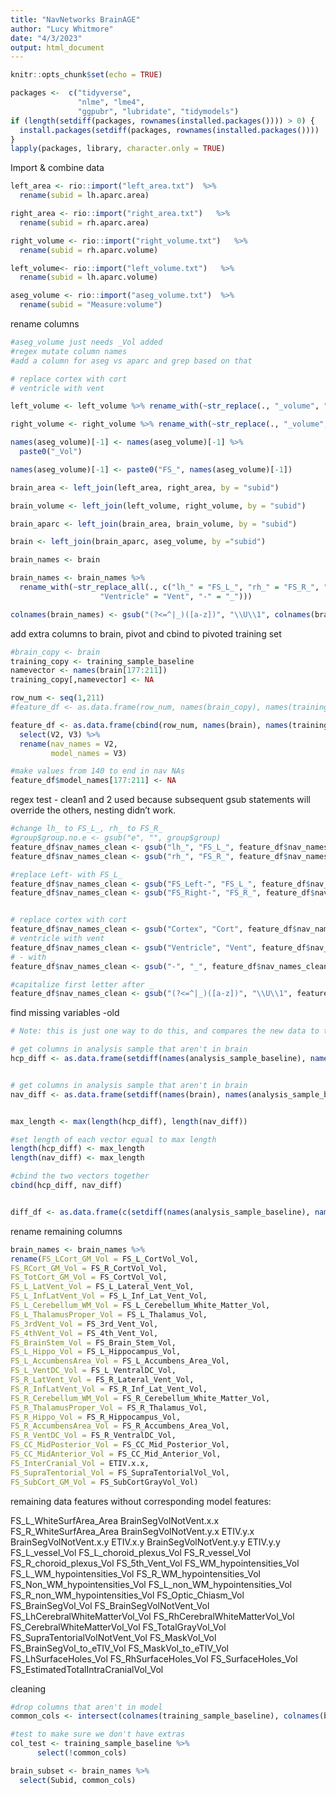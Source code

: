 ```yaml
---
title: "NavNetworks BrainAGE"
author: "Lucy Whitmore"
date: "4/3/2023"
output: html_document
---
```


```r
knitr::opts_chunk$set(echo = TRUE)

packages <-  c("tidyverse",
               "nlme", "lme4",
               "ggpubr", "lubridate", "tidymodels")
if (length(setdiff(packages, rownames(installed.packages()))) > 0) {
  install.packages(setdiff(packages, rownames(installed.packages())))  
}
lapply(packages, library, character.only = TRUE)
```

Import & combine data
```r
left_area <- rio::import("left_area.txt")  %>% 
  rename(subid = lh.aparc.area)

right_area <- rio::import("right_area.txt")   %>% 
  rename(subid = rh.aparc.area)

right_volume <- rio::import("right_volume.txt")   %>% 
  rename(subid = rh.aparc.volume)

left_volume<- rio::import("left_volume.txt")   %>% 
  rename(subid = lh.aparc.volume)

aseg_volume <- rio::import("aseg_volume.txt")  %>% 
  rename(subid = "Measure:volume")

```

rename columns
```r
#aseg_volume just needs _Vol added
#regex mutate column names
#add a column for aseg vs aparc and grep based on that

# replace cortex with cort
# ventricle with vent

left_volume <- left_volume %>% rename_with(~str_replace(., "_volume", "_GrayVol"))

right_volume <- right_volume %>% rename_with(~str_replace(., "_volume", "_GrayVol"))

names(aseg_volume)[-1] <- names(aseg_volume)[-1] %>% 
  paste0("_Vol")

names(aseg_volume)[-1] <- paste0("FS_", names(aseg_volume)[-1])
```


```r
brain_area <- left_join(left_area, right_area, by = "subid")

brain_volume <- left_join(left_volume, right_volume, by = "subid")

brain_aparc <- left_join(brain_area, brain_volume, by = "subid")

brain <- left_join(brain_aparc, aseg_volume, by ="subid")
```

```r

brain_names <- brain 

brain_names <- brain_names %>% 
  rename_with(~str_replace_all(., c("lh_" = "FS_L_", "rh_" = "FS_R_", "FS_Left-" = "FS_L_", "FS_Right-" = "FS_R_", "FS_lh" = "FS_L_", "FS_rh" = "FS_R_", "Cortex" = "Cort",
                    "Ventricle" = "Vent", "-" = "_")))

colnames(brain_names) <- gsub("(?<=^|_)([a-z])", "\\U\\1", colnames(brain_names), perl=T)

```

add extra columns to brain, pivot and cbind to pivoted training set
```r
#brain_copy <- brain
training_copy <- training_sample_baseline
namevector <- names(brain[177:211])
training_copy[,namevector] <- NA

row_num <- seq(1,211)
#feature_df <- as.data.frame(row_num, names(brain_copy), names(training_sample_baseline))

feature_df <- as.data.frame(cbind(row_num, names(brain), names(training_copy))) %>% 
  select(V2, V3) %>% 
  rename(nav_names = V2,
         model_names = V3)

#make values from 140 to end in nav NAs
feature_df$model_names[177:211] <- NA
```

regex test
- clean1 and 2 used because subsequent gsub statements will override the others, nesting didn't work. 
```r

#change lh_ to FS_L_, rh_ to FS_R_
#group$group.no.e <- gsub("e", "", group$group)
feature_df$nav_names_clean <- gsub("lh_", "FS_L_", feature_df$nav_names)
feature_df$nav_names_clean <- gsub("rh_", "FS_R_", feature_df$nav_names_clean)

#replace Left- with FS_L_
feature_df$nav_names_clean <- gsub("FS_Left-", "FS_L_", feature_df$nav_names_clean)
feature_df$nav_names_clean <- gsub("FS_Right-", "FS_R_", feature_df$nav_names_clean)


# replace cortex with cort
feature_df$nav_names_clean <- gsub("Cortex", "Cort", feature_df$nav_names_clean)
# ventricle with vent
feature_df$nav_names_clean <- gsub("Ventricle", "Vent", feature_df$nav_names_clean)
# - with _
feature_df$nav_names_clean <- gsub("-", "_", feature_df$nav_names_clean)

#capitalize first letter after _
feature_df$nav_names_clean <- gsub("(?<=^|_)([a-z])", "\\U\\1", feature_df$nav_names_clean, perl=TRUE)

```

find missing variables -old
```r
# Note: this is just one way to do this, and compares the new data to the training sample, which is not hosted publicaly. Comparing to feature_list.txt might be a workaround. 

# get columns in analysis sample that aren't in brain
hcp_diff <- as.data.frame(setdiff(names(analysis_sample_baseline), names(brain)))


# get columns in analysis sample that aren't in brain
nav_diff <- as.data.frame(setdiff(names(brain), names(analysis_sample_baseline)))


max_length <- max(length(hcp_diff), length(nav_diff))

#set length of each vector equal to max length
length(hcp_diff) <- max_length                      
length(nav_diff) <- max_length 

#cbind the two vectors together
cbind(hcp_diff, nav_diff)


diff_df <- as.data.frame(c(setdiff(names(analysis_sample_baseline), names(brain)), setdiff(names(brain), names(analysis_sample_baseline))))
```

rename remaining columns
```r
brain_names <- brain_names %>% 
rename(FS_LCort_GM_Vol = FS_L_CortVol_Vol,
FS_RCort_GM_Vol = FS_R_CortVol_Vol,
FS_TotCort_GM_Vol = FS_CortVol_Vol,   
FS_L_LatVent_Vol = FS_L_Lateral_Vent_Vol,
FS_L_InfLatVent_Vol = FS_L_Inf_Lat_Vent_Vol, 
FS_L_Cerebellum_WM_Vol = FS_L_Cerebellum_White_Matter_Vol,
FS_L_ThalamusProper_Vol = FS_L_Thalamus_Vol,
FS_3rdVent_Vol = FS_3rd_Vent_Vol, 
FS_4thVent_Vol = FS_4th_Vent_Vol,
FS_BrainStem_Vol = FS_Brain_Stem_Vol,
FS_L_Hippo_Vol = FS_L_Hippocampus_Vol,
FS_L_AccumbensArea_Vol = FS_L_Accumbens_Area_Vol,
FS_L_VentDC_Vol = FS_L_VentralDC_Vol,
FS_R_LatVent_Vol = FS_R_Lateral_Vent_Vol,
FS_R_InfLatVent_Vol = FS_R_Inf_Lat_Vent_Vol,
FS_R_Cerebellum_WM_Vol = FS_R_Cerebellum_White_Matter_Vol,
FS_R_ThalamusProper_Vol = FS_R_Thalamus_Vol,
FS_R_Hippo_Vol = FS_R_Hippocampus_Vol,
FS_R_AccumbensArea_Vol = FS_R_Accumbens_Area_Vol,
FS_R_VentDC_Vol = FS_R_VentralDC_Vol,
FS_CC_MidPosterior_Vol = FS_CC_Mid_Posterior_Vol,
FS_CC_MidAnterior_Vol = FS_CC_Mid_Anterior_Vol,
FS_InterCranial_Vol = ETIV.x.x,
FS_SupraTentorial_Vol = FS_SupraTentorialVol_Vol,
FS_SubCort_GM_Vol = FS_SubCortGrayVol_Vol)
```


remaining data features without corresponding model features:

FS_L_WhiteSurfArea_Area
BrainSegVolNotVent.x.x
FS_R_WhiteSurfArea_Area
BrainSegVolNotVent.y.x
ETIV.y.x
BrainSegVolNotVent.x.y
ETIV.x.y
BrainSegVolNotVent.y.y
ETIV.y.y
FS_L_vessel_Vol
FS_L_choroid_plexus_Vol
FS_R_vessel_Vol
FS_R_choroid_plexus_Vol
FS_5th_Vent_Vol
FS_WM_hypointensities_Vol
FS_L_WM_hypointensities_Vol
FS_R_WM_hypointensities_Vol
FS_Non_WM_hypointensities_Vol
FS_L_non_WM_hypointensities_Vol
FS_R_non_WM_hypointensities_Vol
FS_Optic_Chiasm_Vol
FS_BrainSegVol_Vol
FS_BrainSegVolNotVent_Vol
FS_LhCerebralWhiteMatterVol_Vol
FS_RhCerebralWhiteMatterVol_Vol
FS_CerebralWhiteMatterVol_Vol
FS_TotalGrayVol_Vol
FS_SupraTentorialVolNotVent_Vol
FS_MaskVol_Vol
FS_BrainSegVol_to_eTIV_Vol
FS_MaskVol_to_eTIV_Vol
FS_LhSurfaceHoles_Vol
FS_RhSurfaceHoles_Vol
FS_SurfaceHoles_Vol
FS_EstimatedTotalIntraCranialVol_Vol

cleaning
```r
#drop columns that aren't in model
common_cols <- intersect(colnames(training_sample_baseline), colnames(brain_names))

#test to make sure we don't have extras
col_test <- training_sample_baseline %>%
      select(!common_cols)

brain_subset <- brain_names %>% 
  select(Subid, common_cols)

```
